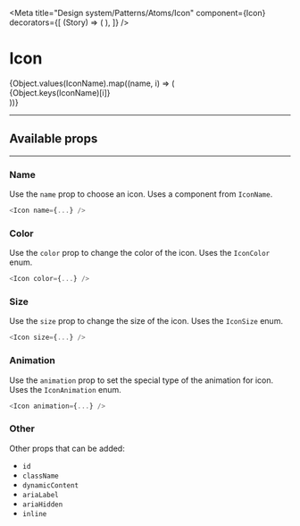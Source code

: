 

<Meta
  title="Design system/Patterns/Atoms/Icon"
  component={Icon}
  decorators={[
    (Story) => (
        <Story />
    ),
  ]}
/>

# Icon

<Canvas>
  <Story name="All">
    {Object.values(IconName).map((name, i) => (
      <div style={{ width: 300 }}>
          <Icon title={`IconName.${Object.keys(IconName)[i]}`} name={name} key={i} />
          <Text size={TextSize.SMALL} color={TextColor.SUBTLE}>{Object.keys(IconName)[i]}</Text>
      </div>
    ))}
  </Story>
</Canvas>

---

## Available props

<ArgsTable for={Icon} />

---

### Name

Use the `name` prop to choose an icon. Uses a component from `IconName`.

```javascript
<Icon name={...} />
```

### Color

Use the `color` prop to change the color of the icon. Uses the `IconColor` enum.

```javascript
<Icon color={...} />
```

<Canvas>
  <Story name="Color">
    <Icon name={IconName.STORE} color={IconColor.PRIMARY} />
    <Icon name={IconName.STORE} color={IconColor.SECONDARY} />
    <Icon name={IconName.STORE} color={IconColor.TERTIARY} />
    <Icon name={IconName.STORE} color={IconColor.ACTION} />
    <Icon name={IconName.STORE} color={IconColor.ACTION_NAV} />
    <Icon name={IconName.STORE} color={IconColor.NEGATIVE} />
    <Icon name={IconName.STORE} color={IconColor.POSITIVE} />
    <Icon name={IconName.STORE} color={IconColor.SUBTLE} />
    <Icon name={IconName.STORE} color={IconColor.NOTICE} />
  </Story>
</Canvas>


### Size

Use the `size` prop to change the size of the icon. Uses the `IconSize` enum.

```javascript
<Icon size={...} />
```

<Canvas>
  <Story name="Size">
    <Icon name={IconName.GIFT} size={IconSize.EXTRA_MINOR} />
    <Icon name={IconName.GIFT} size={IconSize.MINOR} />
    <Icon name={IconName.GIFT} size={IconSize.MEDIUM} />
    <Icon name={IconName.GIFT} size={IconSize.MAJOR} />
    <Icon name={IconName.GIFT} size={IconSize.EXTRA_MAJOR} />
  </Story>
</Canvas>


### Animation

Use the `animation` prop to set the special type of the animation for icon. Uses the `IconAnimation` enum.

```javascript
<Icon animation={...} />
```

<Canvas>
  <Story name="Animation">
    <Icon name={IconName.LOCATION} animation={IconAnimation.BOP} />
    <Icon name={IconName.LOCATION} animation={IconAnimation.HEART_PULSE} />
    <Icon name={IconName.LOCATION} animation={IconAnimation.SPIN} />
  </Story>
</Canvas>


### Other

Other props that can be added:
- `id`
- `className`
- `dynamicContent`
- `ariaLabel`
- `ariaHidden`
- `inline`
